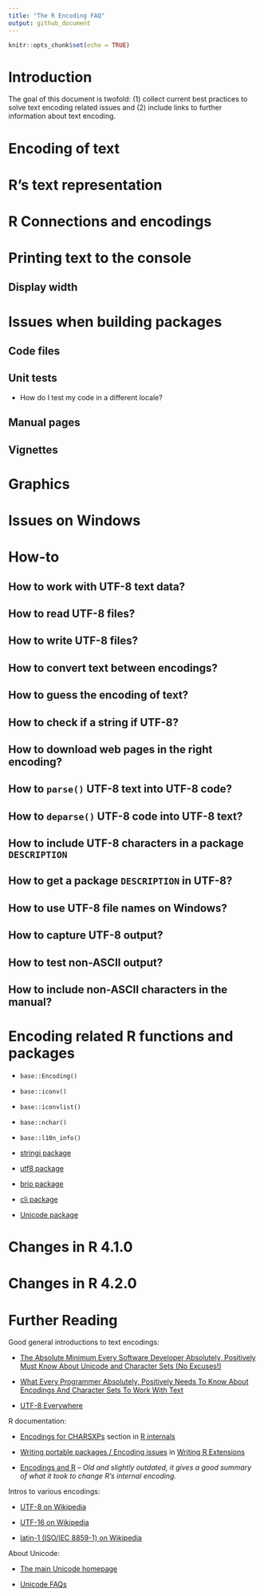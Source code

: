 ```yaml
---
title: "The R Encoding FAQ"
output: github_document
---
```


```r
knitr::opts_chunk$set(echo = TRUE)
```

# Introduction

The goal of this document is twofold: (1) collect current best practices to solve text encoding related issues and (2) include links to further information about text encoding.

# Encoding of text

# R's text representation

# R Connections and encodings

# Printing text to the console

## Display width

# Issues when building packages

## Code files

## Unit tests

-   How do I test my code in a different locale?

## Manual pages

## Vignettes

# Graphics

# Issues on Windows

# How-to

## How to work with UTF-8 text data?

## How to read UTF-8 files?

## How to write UTF-8 files?

## How to convert text between encodings?

## How to guess the encoding of text?

## How to check if a string if UTF-8?

## How to download web pages in the right encoding?

## How to `parse()` UTF-8 text into UTF-8 code?

## How to `deparse()` UTF-8 code into UTF-8 text?

## How to include UTF-8 characters in a package `DESCRIPTION`

## How to get a package `DESCRIPTION` in UTF-8?

## How to use UTF-8 file names on Windows?

## How to capture UTF-8 output?

## How to test non-ASCII output?

## How to include non-ASCII characters in the manual?

# Encoding related R functions and packages

-   `base::Encoding()`

-   `base::iconv()`

-   `base::iconvlist()`

-   `base::nchar()`

-   `base::l10n_info()`

-   [stringi package](https://cran.rstudio.com/web/packages/stringi/)

-   [utf8 package](https://cran.rstudio.com/web/packages/utf8)

-   [brio package](https://cran.rstudio.com/web/packages/brio)

-   [cli package](https://cran.rstudio.com/web/packages/cli/)

-   [Unicode package](https://cran.rstudio.com/web/packages/Unicode)

# Changes in R 4.1.0

# Changes in R 4.2.0

# Further Reading

Good general introductions to text encodings:

-   [The Absolute Minimum Every Software Developer Absolutely, Positively Must Know About Unicode and Character Sets (No Excuses!)](https://www.joelonsoftware.com/2003/10/08/the-absolute-minimum-every-software-developer-absolutely-positively-must-know-about-unicode-and-character-sets-no-excuses/)

-   [What Every Programmer Absolutely, Positively Needs To Know About Encodings And Character Sets To Work With Text](https://kunststube.net/encoding/)

-   [UTF-8 Everywhere](http://utf8everywhere.org)

R documentation:

-   [Encodings for CHARSXPs](https://cran.r-project.org/doc/manuals/r-devel/R-ints.html#Encodings-for-CHARSXPs) section in [R internals](https://cran.r-project.org/doc/manuals/r-devel/R-ints.html)

-   [Writing portable packages / Encoding issues](https://cran.r-project.org/doc/manuals/R-exts.html#Encoding-issues) in [Writing R Extensions](https://cran.r-project.org/doc/manuals/R-exts.html)

-   [Encodings and R](https://developer.r-project.org/Encodings_and_R.html) -- *Old and slightly outdated, it gives a good summary of what it took to change R's internal encoding.*

Intros to various encodings:

-   [UTF-8 on Wikipedia](https://en.wikipedia.org/wiki/UTF-8)

-   [UTF-16 on Wikipedia](https://en.wikipedia.org/wiki/UTF-16)

-   [latin-1 (ISO/IEC 8859-1) on Wikipedia](https://en.wikipedia.org/wiki/ISO/IEC_8859-1)

About Unicode:

-   [The main Unicode homepage](https://home.unicode.org/)

-   [Unicode FAQs](https://unicode.org/faq/)
